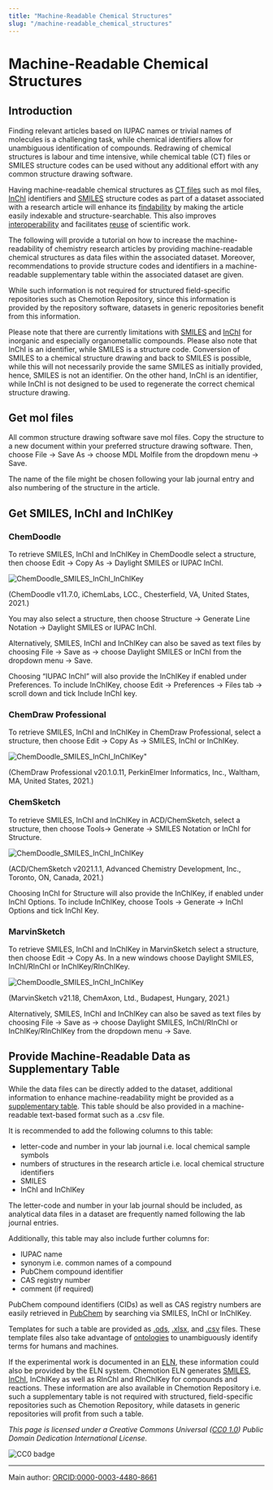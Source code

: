 ```yaml
---
title: "Machine-Readable Chemical Structures"
slug: "/machine-readable_chemical_structures"
---
```

 # Machine-Readable Chemical Structures



## Introduction

Finding relevant articles based on IUPAC names or trivial names of molecules is a challenging task, while chemical identifiers allow for unambiguous identification of compounds. Redrawing of chemical structures is labour and time intensive, while chemical table (CT) files or SMILES structure codes can be used without any additional effort with any common structure drawing software. 

Having machine-readable chemical structures as [CT files](/docs/ct_files) such as mol files, [InChI](/docs/inchi) identifiers and [SMILES](/docs/smiles) structure codes as part of a dataset associated with a research article will enhance its [findability](/docs/fair) by making the article easily indexable and structure-searchable. This also improves [interoperability](/docs/fair) and facilitates [reuse](/docs/fair) of scientific work.

The following will provide a tutorial on how to increase the machine-readability of chemistry research articles by providing machine-readable chemical structures as data files within the associated dataset. Moreover, recommendations to provide structure codes and identifiers in a machine-readable supplementary table within the associated dataset are given. 

While such information is not required for structured field-specific repositories such as Chemotion Repository, since this information is provided by the repository software, datasets in generic repositories benefit from this information. 

Please note that there are currently limitations with [SMILES](/docs/smiles) and [InChI](/docs/inchi) for inorganic and especially organometallic compounds. Please also note that InChI is an identifier, while SMILES is a structure code. Conversion of SMILES to a chemical structure drawing and back to SMILES is possible, while this will not necessarily provide the same SMILES as initially provided, hence, SMILES is not an identifier. On the other hand, InChI is an identifier, while InChI is not designed to be used to regenerate the correct chemical structure drawing.  

## Get mol files

All common structure drawing software save mol files. Copy the structure to a new document within your preferred structure drawing software. Then, choose File -> Save As -> choose MDL Molfile from the dropdown menu -> Save.

The name of the file might be chosen following your lab journal entry and also numbering of the structure in the article.

## Get SMILES, InChI and InChIKey

### ChemDoodle

To retrieve SMILES, InChI and InChIKey in ChemDoodle select a structure, then choose Edit -> Copy As -> Daylight SMILES or IUPAC InChI. 

![ChemDoodle_SMILES_InChI_InChIKey](/img/topics/Screenshots_ChemDoodle_SMILES_InChI_InChIKey.png)

(ChemDoodle v11.7.0, iChemLabs, LCC., Chesterfield, VA, United States, 2021.)

You may also select a structure, then choose Structure -> Generate Line Notation -> Daylight SMILES or IUPAC InChI.

Alternatively, SMILES, InChI and InChIKey can also be saved as text files by choosing File -> Save as -> choose Daylight SMILES or InChI from the dropdown menu -> Save.

Choosing “IUPAC InChI” will also provide the InChIKey if enabled under Preferences. To include InChIKey, choose Edit -> Preferences -> Files tab -> scroll down and tick Include InChI key. 

### ChemDraw Professional

To retrieve SMILES, InChI and InChIKey in ChemDraw Professional, select a structure, then choose Edit -> Copy As -> SMILES, InChI or InChIKey.

![ChemDoodle_SMILES_InChI_InChIKey](/img/topics/Screenshots_ChemDraw_SMILES_InChI_InChIKey.png)"

(ChemDraw Professional v20.1.0.11, PerkinElmer Informatics, Inc., Waltham, MA, United States, 2021.)

### ChemSketch

To retrieve SMILES, InChI and InChIKey in ACD/ChemSketch, select a structure, then choose Tools-> Generate -> SMILES Notation or InChI for Structure.

![ChemDoodle_SMILES_InChI_InChIKey](/img/topics/Screenshots_ChemSketch_SMILES_InChI_InChIKey.png)

(ACD/ChemSketch v2021.1.1, Advanced Chemistry Development, Inc., Toronto, ON, Canada, 2021.) 

Choosing InChI for Structure will also provide the InChIKey, if enabled under InChI Options. To include InChIKey, choose Tools -> Generate -> InChI Options and tick InChI Key. 

### MarvinSketch

To retrieve SMILES, InChI and InChIKey in MarvinSketch select a structure, then choose Edit -> Copy As. In a new windows choose Daylight SMILES, InChI/RInChI or InChIKey/RInChIKey.

![ChemDoodle_SMILES_InChI_InChIKey](/img/topics/Screenshots_MarvinSketch_SMILES_InChI_InChIKey.png)

(MarvinSketch v21.18, ChemAxon, Ltd., Budapest, Hungary, 2021.)

Alternatively, SMILES, InChI and InChIKey can also be saved as text files by choosing File -> Save as -> choose Daylight SMILES, InChI/RInChI or InChIKey/RInChIKey from the dropdown menu -> Save.

## Provide Machine-Readable Data as Supplementary Table

While the data files can be directly added to the dataset, additional information to enhance machine-readability might be provided as a [supplementary table](https://doi.org/10.1186/s13321-021-00520-4). This table should be also provided in a machine-readable text-based format such as a .csv file.

It is recommended to add the following columns to this table:
- letter-code and number in your lab journal i.e. local chemical sample symbols
- numbers of structures in the research article i.e. local chemical structure identifiers
- SMILES
- InChI and InChIKey

The letter-code and number in your lab journal should be included, as analytical data files in a dataset are frequently named following the lab journal entries.

Additionally, this table may also include further columns for:
- IUPAC name
- synonym i.e. common names of a compound
- PubChem compound identifier
- CAS registry number
- comment (if required)

PubChem compound identifiers (CIDs) as well as CAS registry numbers are easily retrieved in [PubChem](https://pubchem.ncbi.nlm.nih.gov/) by searching via SMILES, InChI or InChIKey. 

Templates for such a table are provided as [.ods](pathname://../../assets/Supplementary_table_template.ods), [.xlsx](pathname://../../assets/Supplementary_table_template.xlsx), and [.csv](pathname://../../assets/Supplementary_table_template.csv) files. These template files also take advantage of [ontologies](/docs/ontology) to unambiguously identify terms for humans and machines.

If the experimental work is documented in an [ELN](/docs/eln), these information could also be provided by the ELN system. Chemotion ELN generates [SMILES](/docs/smiles), [InChI](/docs/inchi), InChIKey as well as RInChI and RInChIKey for compounds and reactions. These information are also available in Chemotion Repository i.e. such a supplementary table is not required with structured, field-specific repositories such as Chemotion Repository, while datasets in generic repositories will profit from such a table.

*This page is licensed under a Creative Commons Universal ([CC0 1.0](https://creativecommons.org/publicdomain/zero/1.0/deed.en)) Public Domain Dedication International License.*

![CC0 badge](https://licensebuttons.net/l/zero/1.0/88x31.png)

----
Main author: [ORCID:0000-0003-4480-8661](https://orcid.org/0000-0003-4480-8661)
